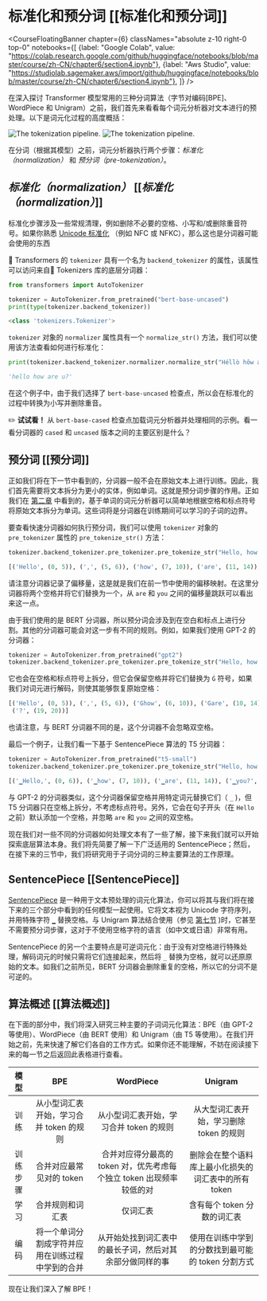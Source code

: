 # 标准化和预分词 [[标准化和预分词]]

<CourseFloatingBanner chapter={6}
  classNames="absolute z-10 right-0 top-0"
  notebooks={[
    {label: "Google Colab", value: "https://colab.research.google.com/github/huggingface/notebooks/blob/master/course/zh-CN/chapter6/section4.ipynb"},
    {label: "Aws Studio", value: "https://studiolab.sagemaker.aws/import/github/huggingface/notebooks/blob/master/course/zh-CN/chapter6/section4.ipynb"},
]} />

在深入探讨 Transformer 模型常用的三种分词算法（字节对编码[BPE]、WordPiece 和 Unigram）之前，我们首先来看看每个词元分析器对文本进行的预处理。以下是词元化过程的高度概括：

<div class="flex justify-center">
<img class="block dark:hidden" src="https://huggingface.co/datasets/huggingface-course/documentation-images/resolve/main/en/chapter6/tokenization_pipeline.svg" alt="The tokenization pipeline.">
<img class="hidden dark:block" src="https://huggingface.co/datasets/huggingface-course/documentation-images/resolve/main/en/chapter6/tokenization_pipeline-dark.svg" alt="The tokenization pipeline.">
</div>

在分词（根据其模型）之前，词元分析器执行两个步骤：_标准化（normalization）_ 和 _预分词（pre-tokenization）_。

## _标准化（normalization）_ [[_标准化（normalization）_]]

<Youtube id="4IIC2jI9CaU"/>

标准化步骤涉及一些常规清理，例如删除不必要的空格、小写和/或删除重音符号。如果你熟悉 [Unicode 标准化](http://www.unicode.org/reports/tr15/) （例如 NFC 或 NFKC），那么这也是分词器可能会使用的东西

🤗 Transformers 的 `tokenizer` 具有一个名为 `backend_tokenizer` 的属性，该属性可以访问来自🤗 Tokenizers 库的底层分词器：

```py
from transformers import AutoTokenizer

tokenizer = AutoTokenizer.from_pretrained("bert-base-uncased")
print(type(tokenizer.backend_tokenizer))
```

```python out
<class 'tokenizers.Tokenizer'>
```

 `tokenizer` 对象的 `normalizer` 属性具有一个 `normalize_str()` 方法，我们可以使用该方法查看如何进行标准化：

```py
print(tokenizer.backend_tokenizer.normalizer.normalize_str("Héllò hôw are ü?"))
```

```python out
'hello how are u?'
```

在这个例子中，由于我们选择了 `bert-base-uncased` 检查点，所以会在标准化的过程中转换为小写并删除重音。

<Tip>

✏️ **试试看！** 从 `bert-base-cased` 检查点加载词元分析器并处理相同的示例。看一看分词器的 `cased` 和 `uncased` 版本之间的主要区别是什么？

</Tip>

## 预分词 [[预分词]]

<Youtube id="grlLV8AIXug"/>

正如我们将在下一节中看到的，分词器一般不会在原始文本上进行训练。因此，我们首先需要将文本拆分为更小的实体，例如单词。这就是预分词步骤的作用。正如我们在 [第二章](/course/chapter2) 中看到的，基于单词的词元分析器可以简单地根据空格和标点符号将原始文本拆分为单词。这些词将是分词器在训练期间可以学习的子词的边界。

要查看快速分词器如何执行预分词，我们可以使用 `tokenizer` 对象的 `pre_tokenizer` 属性的 `pre_tokenize_str()` 方法：

```py
tokenizer.backend_tokenizer.pre_tokenizer.pre_tokenize_str("Hello, how are  you?")
```

```python out
[('Hello', (0, 5)), (',', (5, 6)), ('how', (7, 10)), ('are', (11, 14)), ('you', (16, 19)), ('?', (19, 20))]
```

请注意分词器记录了偏移量，这是就是我们在前一节中使用的偏移映射。在这里分词器将两个空格并将它们替换为一个，从 `are` 和 `you` 之间的偏移量跳跃可以看出来这一点。

由于我们使用的是 BERT 分词器，所以预分词会涉及到在空白和标点上进行分割。其他的分词器可能会对这一步有不同的规则。例如，如果我们使用 GPT-2 的分词器：

```py
tokenizer = AutoTokenizer.from_pretrained("gpt2")
tokenizer.backend_tokenizer.pre_tokenizer.pre_tokenize_str("Hello, how are  you?")
```

它也会在空格和标点符号上拆分，但它会保留空格并将它们替换为 `Ġ` 符号，如果我们对词元进行解码，则使其能够恢复原始空格：


```python out
[('Hello', (0, 5)), (',', (5, 6)), ('Ġhow', (6, 10)), ('Ġare', (10, 14)), ('Ġ', (14, 15)), ('Ġyou', (15, 19)),
 ('?', (19, 20))]
```

也请注意，与 BERT 分词器不同的是，这个分词器不会忽略双空格。

最后一个例子，让我们看一下基于 SentencePiece 算法的 T5 分词器：

```py
tokenizer = AutoTokenizer.from_pretrained("t5-small")
tokenizer.backend_tokenizer.pre_tokenizer.pre_tokenize_str("Hello, how are  you?")
```

```python out
[('▁Hello,', (0, 6)), ('▁how', (7, 10)), ('▁are', (11, 14)), ('▁you?', (16, 20))]
```

与 GPT-2 的分词器类似，这个分词器保留空格并用特定词元替换它们（ `_` )，但 T5 分词器只在空格上拆分，不考虑标点符号。另外，它会在句子开头（在 `Hello` 之前）默认添加一个空格，并忽略 `are` 和 `you` 之间的双空格。

现在我们对一些不同的分词器如何处理文本有了一些了解，接下来我们就可以开始探索底层算法本身。我们将先简要了解一下广泛适用的 SentencePiece；然后，在接下来的三节中，我们将研究用于子词分词的三种主要算法的工作原理。

## SentencePiece [[SentencePiece]]

 [SentencePiece](https://github.com/google/sentencepiece) 是一种用于文本预处理的词元化算法，你可以将其与我们将在接下来的三个部分中看到的任何模型一起使用。它将文本视为 Unicode 字符序列，并用特殊字符 `▁` 替换空格。与 Unigram 算法结合使用（参见 [第七节](/course/chapter7/7) )时，它甚至不需要预分词步骤，这对于不使用空格字符的语言（如中文或日语）非常有用。

SentencePiece 的另一个主要特点是可逆词元化：由于没有对空格进行特殊处理，解码词元的时候只需将它们连接起来，然后将 `_` 替换为空格，就可以还原原始的文本。如我们之前所见，BERT 分词器会删除重复的空格，所以它的分词不是可逆的。

## 算法概述 [[算法概述]]

在下面的部分中，我们将深入研究三种主要的子词词元化算法：BPE（由 GPT-2 等使用）、WordPiece（由 BERT 使用）和 Unigram（由 T5 等使用）。在我们开始之前，先来快速了解它们各自的工作方式。如果你还不能理解，不妨在阅读接下来的每一节之后返回此表格进行查看。

模型 | BPE | WordPiece | Unigram
:----:|:---:|:---------:|:------:
训练 | 从小型词汇表开始，学习合并 token 的规则 | 从小型词汇表开始，学习合并 token 的规则 | 从大型词汇表开始，学习删除 token 的规则
训练步骤 | 合并对应最常见对的 token | 合并对应得分最高的 token 对，优先考虑每个独立 token 出现频率较低的对 | 删除会在整个语料库上最小化损失的词汇表中的所有 token
学习 | 合并规则和词汇表 | 仅词汇表 | 含有每个 token 分数的词汇表
编码 | 将一个单词分割成字符并应用在训练过程中学到的合并 | 从开始处找到词汇表中的最长子词，然后对其余部分做同样的事 | 使用在训练中学到的分数找到最可能的 token 分割方式

现在让我们深入了解 BPE！
